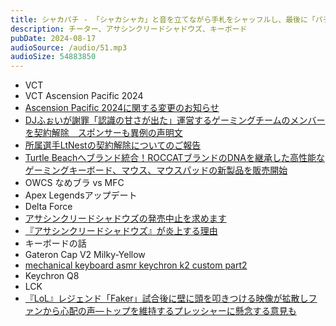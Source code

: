 ```yaml
---
title: シャカパチ - 「シャカシャカ」と音を立てながら手札をシャッフルし、最後に「パチン！」と音を立てる動作
description: チーター、アサシンクリードシャドウズ、キーボード
pubDate: 2024-08-17
audioSource: /audio/51.mp3
audioSize: 54883850
---
```


- VCT
- VCT Ascension Pacific 2024
- [Ascension Pacific 2024に関する変更のお知らせ](https://valorantesports.com/ja-JP/news/update-to-ascension-pacific-2024)
- [DJふぉいが謝罪「認識の甘さが出た」運営するゲーミングチームのメンバーを契約解除　スポンサーも異例の声明文](https://news.yahoo.co.jp/articles/67a2874122e521a81e575963131c5460491693d0)
- [所属選手LtNestの契約解除についてのご報告](https://x.com/arise_pj/status/1822527469603442970)
- [Turtle Beachへブランド統合！ROCCATブランドのDNAを継承した高性能なゲーミングキーボード、マウス、マウスパッドの新製品を販売開始](https://prtimes.jp/main/html/rd/p/000000739.000022656.html)
- OWCS なめブラ vs MFC
- Apex Legendsアップデート
- Delta Force
- [アサシンクリードシャドウズの発売中止を求めます](https://www.change.org/p/%E3%82%A2%E3%82%B5%E3%82%B7%E3%83%B3%E3%82%AF%E3%83%AA%E3%83%BC%E3%83%89%E3%82%B7%E3%83%A3%E3%83%89%E3%82%A6%E3%82%BA%E3%81%AE%E7%99%BA%E5%A3%B2%E4%B8%AD%E6%AD%A2%E3%82%92%E6%B1%82%E3%82%81%E3%81%BE%E3%81%99)
- [『アサシンクリードシャドウズ』が炎上する理由](https://japan-forward.com/japanese/176663/)
- キーボードの話
- Gateron Cap V2 Milky-Yellow
- [mechanical keyboard asmr keychron k2 custom part2](https://youtu.be/6iY4evlkPcU?si=_L4w9LRdA0ZPyIqW)
- Keychron Q8
- LCK
- [『LoL』レジェンド「Faker」試合後に壁に頭を叩きつける映像が拡散しファンから心配の声―トップを維持するプレッシャーに懸念する意見も](https://www.inside-games.jp/article/2024/08/05/158132.html)
